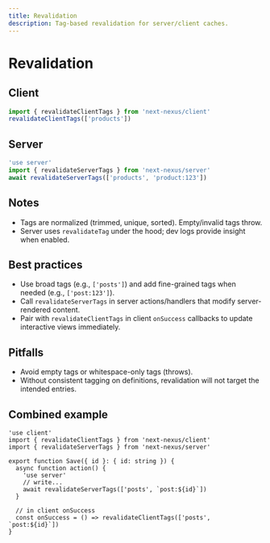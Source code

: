 ```yaml
---
title: Revalidation
description: Tag-based revalidation for server/client caches.
---
```


# Revalidation

## Client
```ts path=null start=null
import { revalidateClientTags } from 'next-nexus/client'
revalidateClientTags(['products'])
```

## Server
```ts path=null start=null
'use server'
import { revalidateServerTags } from 'next-nexus/server'
await revalidateServerTags(['products', 'product:123'])
```

## Notes
- Tags are normalized (trimmed, unique, sorted). Empty/invalid tags throw.
- Server uses `revalidateTag` under the hood; dev logs provide insight when enabled.

## Best practices
- Use broad tags (e.g., `['posts']`) and add fine-grained tags when needed (e.g., `['post:123']`).
- Call `revalidateServerTags` in server actions/handlers that modify server-rendered content.
- Pair with `revalidateClientTags` in client `onSuccess` callbacks to update interactive views immediately.

## Pitfalls
- Avoid empty tags or whitespace-only tags (throws).
- Without consistent tagging on definitions, revalidation will not target the intended entries.

## Combined example
```tsx path=null start=null
'use client'
import { revalidateClientTags } from 'next-nexus/client'
import { revalidateServerTags } from 'next-nexus/server'

export function Save({ id }: { id: string }) {
  async function action() {
    'use server'
    // write...
    await revalidateServerTags(['posts', `post:${id}`])
  }

  // in client onSuccess
  const onSuccess = () => revalidateClientTags(['posts', `post:${id}`])
}
```

